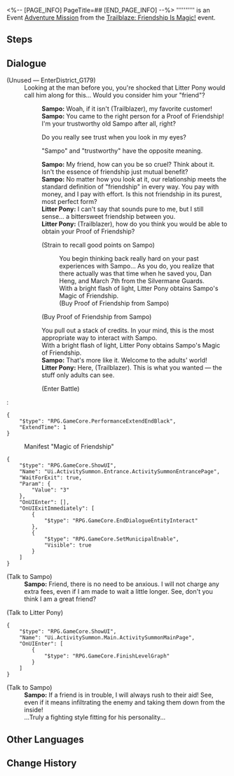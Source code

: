 <%-- [PAGE_INFO]
PageTitle=##
[END_PAGE_INFO] --%>
{{Stub|Dialogue.}}
{{Mission Infobox
|id            = 8024204
|title         = 
|image         = <!--Mission .png-->
|type          = Adventure
|event_name    = Trailblaze: Friendship Is Magic!
|chapter       = 
|requirements  = [[Adventure Mission]] ''[[Old Friends, New Friends?]]'' completed
|summary       = <!--official mission summary from Fate's Atlas-->
|characters    = Litter Pony; Sampo; Trailblazer
|startLocation = [[Jarilo-VI]] - [[Boulder Town]]
|world         = Jarilo-VI
|area          = Boulder Town
|prev          = Old Friends, New Friends?
|next          = 
|rewards       = 
}}
'''''''''' is an Event [[Adventure Mission]] from the [[Trailblaze: Friendship Is Magic!]] event.

==Steps==


<!--
==Gameplay Notes==

--><!--
==Trial Character==

-->
==Dialogue==
{{Stub Dialogue}}


;(Unused &mdash; EnterDistrict_G179)
:Looking at the man before you, you're shocked that Litter Pony would call him along for this... Would you consider him your "friend"?
::'''Sampo:''' Woah, if it isn't (Trailblazer), my favorite customer!
::'''Sampo:''' You came to the right person for a Proof of Friendship! I'm your trustworthy old Sampo after all, right?
::{{DIcon|Arrow}} Do you really see trust when you look in my eyes?
::{{DIcon|Arrow}} "Sampo" and "trustworthy" have the opposite meaning.
::'''Sampo:''' My friend, how can you be so cruel? Think about it. Isn't the essence of friendship just mutual benefit?
::'''Sampo:''' No matter how you look at it, our relationship meets the standard definition of "friendship" in every way. You pay with money, and I pay with effort. Is this not friendship in its purest, most perfect form?
::'''Litter Pony:''' I can't say that sounds pure to me, but I still sense... a bittersweet friendship between you.
::'''Litter Pony:''' (Trailblazer), how do you think you would be able to obtain your Proof of Friendship?
::{{DIcon|Arrow}} (Strain to recall good points on Sampo)
:::You begin thinking back really hard on your past experiences with Sampo... As you do, you realize that there actually was that time when he saved you, Dan Heng, and March 7th from the Silvermane Guards.
:::With a bright flash of light, Litter Pony obtains Sampo's Magic of Friendship.
:::(Buy Proof of Friendship from Sampo)
::{{DIcon|Arrow}} (Buy Proof of Friendship from Sampo)
::You pull out a stack of credits. In your mind, this is the most appropriate way to interact with Sampo.
::With a bright flash of light, Litter Pony obtains Sampo's Magic of Friendship.
::'''Sampo:''' That's more like it. Welcome to the adults' world!
::'''Litter Pony:''' Here, (Trailblazer). This is what you wanted &mdash; the stuff only adults can see.
::{{DIcon|Arrow}} (Enter Battle)
:<pre>{
	"$type": "RPG.GameCore.PerformanceExtendEndBlack",
	"ExtendTime": 1
}</pre>

:{{DIcon|Travel Log}} Manifest "Magic of Friendship"
<pre>{
	"$type": "RPG.GameCore.ShowUI",
	"Name": "Ui.ActivitySummon.Entrance.ActivitySummonEntrancePage",
	"WaitForExit": true,
	"Param": {
		"Value": "3"
	},
	"OnUIEnter": [],
	"OnUIExitImmediately": [
		{
			"$type": "RPG.GameCore.EndDialogueEntityInteract"
		},
		{
			"$type": "RPG.GameCore.SetMunicipalEnable",
			"Visible": true
		}
	]
}</pre>

;(Talk to Sampo)
:'''Sampo:''' Friend, there is no need to be anxious. I will not charge any extra fees, even if I am made to wait a little longer. See, don't you think I am a great friend?

;(Talk to Litter Pony)
<pre>{
	"$type": "RPG.GameCore.ShowUI",
	"Name": "Ui.ActivitySummon.Main.ActivitySummonMainPage",
	"OnUIEnter": [
		{
			"$type": "RPG.GameCore.FinishLevelGraph"
		}
	]
}</pre>

;(Talk to Sampo)
:'''Sampo:''' If a friend is in trouble, I will always rush to their aid! See, even if it means infiltrating the enemy and taking them down from the inside!
:...Truly a fighting style fitting for his personality...
{{Dialogue End}}

==Other Languages==
{{Other Languages
|en   = 
|zhs  = 
|zht  = 
|ja   = 
|ko   = 
|es   = 
|fr   = 
|ru   = 
|th   = 
|vi   = 
|de   = 
|id   = 
|pt   = 
}}

==Change History==
{{Change History|2.4}}

